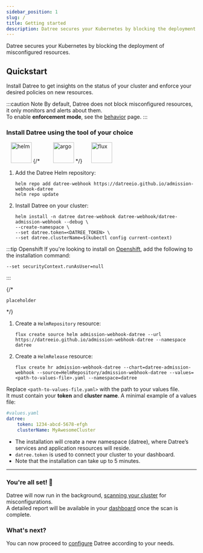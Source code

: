 ```yaml
---
sidebar_position: 1
slug: /
title: Getting started
description: Datree secures your Kubernetes by blocking the deployment of misconfigured resources
---
```



Datree secures your Kubernetes by blocking the deployment of misconfigured resources.

## Quickstart

Install Datree to get insights on the status of your cluster and enforce your desired policies on new resources.

:::caution Note
By default, Datree does not block misconfigured resources, it only monitors and alerts about them.  
To enable **enforcement mode**, see the [behavior](/configuration/behavior) page.
:::

### Install Datree using the tool of your choice

<div>
    &nbsp;&nbsp;
    <img
        src="/img/welcome/getting-started/helm.png"
        alt="helm"
        width="55"
        height="55"
        className="not-zoomable"
    />
    {/* &nbsp;&nbsp;&nbsp;&nbsp;&nbsp;&nbsp;&nbsp;
    <img
        src="/img/built-in-rules/argo.png"
        alt="argo"
        width="55"
        height="55"
        className="not-zoomable"
    /> */}
    &nbsp;&nbsp;&nbsp;&nbsp;
    <img
        src="/img/welcome/getting-started/flux.png"
        alt="flux"
        width="55"
        height="55"
        className="not-zoomable"
    />
</div>
<Tabs>
<TabItem value='Helm' label='Helm' default>

1. Add the Datree Helm repository:
    ```
    helm repo add datree-webhook https://datreeio.github.io/admission-webhook-datree
    helm repo update
    ```

2. Install Datree on your cluster:
    ```
    helm install -n datree datree-webhook datree-webhook/datree-admission-webhook --debug \
    --create-namespace \
    --set datree.token=<DATREE_TOKEN> \
    --set datree.clusterName=$(kubectl config current-context)
    ```
    
:::tip Openshift
If you're looking to install on [Openshift](https://docs.openshift.com/), add the following to the installation command:

```
--set securityContext.runAsUser=null
```

:::

</TabItem>
{/* <TabItem value='ArgoCD' label='ArgoCD'>

    placeholder

</TabItem> */}
<TabItem value='Flux' label='Flux'>

1. Create a `HelmRepository` resource:
    ```
    flux create source helm admission-webhook-datree --url https://datreeio.github.io/admission-webhook-datree --namespace datree
    ```

2. Create a `HelmRelease` resource:
    ```
    flux create hr admission-webhook-datree --chart=datree-admission-webhook --source=HelmRepository/admission-webhook-datree --values=<path-to-values-file>.yaml --namespace=datree
    ```

Replace `<path-to-values-file.yaml>` with the path to your values file.  
It must contain your **token** and **cluster name**. A minimal example of a values file:

```yaml
#values.yaml
datree:
    token: 1234-abcd-5678-efgh
    clusterName: MyAwesomeCluster
```

</TabItem>
</Tabs>

* The installation will create a new namespace (datree), where Datree’s services and application resources will reside.  
* `datree.token` is used to connect your cluster to your dashboard.  
* Note that the installation can take up to 5 minutes.

---

### You're all set! 🎉

Datree will now run in the background, [scanning your cluster](/configuration/cluster-scan) for misconfigurations.  
A detailed report will be available in your [dashboard](https://app.datree.io/) once the scan is complete.

### What's next?

You can now proceed to [configure](/configuration/behavior) Datree according to your needs.
